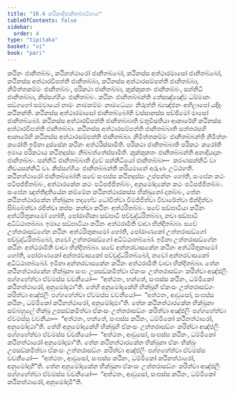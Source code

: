```yaml
---
title: "16.4 කථිනාදිජානිතබ්බවිභාග"
tableOfContents: false
sidebar:
  order: 4
type: "tipitaka"
basket: "vi"
book: "pari"
---
```



<DynamicBreadcrumb />

<Division number="412" book="pari">

<Paragraph number="1904" book="pari">
කථිනං ජානිතබ්බං, කථිනත්ථාරෝ ජානිතබ්බෝ, කථිනස්ස අත්ථාරමාසෝ ජානිතබ්බෝ, කථිනස්ස අත්ථාරවිපත්ති ජානිතබ්බා, කථිනස්ස අත්ථාරසම්පත්ති ජානිතබ්බා, නිමිත්තකම්මං ජානිතබ්බං, පරිකථා ජානිතබ්බා, කුක්කුකතං ජානිතබ්බං, සන්නිධි ජානිතබ්බා, නිස්සග්ගියං ජානිතබ්බං.
</Paragraph>

<Paragraph number="1905" book="pari">
<Emphasis>කථිනං ජානිතබ්බන්</Emphasis>ති තේසඤ්ඤේව ධම්මානං සඞ්ගහෝ සමවායෝ නාමං නාමකම්මං නාමධේය්‍යං නිරුත්ති බ්‍යඤ්ජනං අභිලාපෝ යදිදං කථිනන්ති.
</Paragraph>

<Paragraph number="1906" book="pari">
<Emphasis>කථිනස්ස අත්ථාරමාසෝ ජානිතබ්බෝ</Emphasis>ති වස්සානස්ස පච්ඡිමෝ මාසෝ ජානිතබ්බෝ.
</Paragraph>

<Paragraph number="1907" book="pari">
<Emphasis>කථිනස්ස අත්ථාරවිපත්ති ජානිතබ්බා</Emphasis>ති චතුවීසතියා ආකාරේහි කථිනස්ස අත්ථාරවිපත්ති ජානිතබ්බා.
</Paragraph>

<Paragraph number="1908" book="pari">
<Emphasis>කථිනස්ස අත්ථාරසම්පත්ති ජානිතබ්බා</Emphasis>ති සත්තරසහි ආකාරේහි කථිනස්ස අත්ථාරසම්පත්ති ජානිතබ්බා.
</Paragraph>

<Paragraph number="1909" book="pari">
<Emphasis>නිමිත්තකම්මං ජානිතබ්බන්</Emphasis>ති නිමිත්තං කරෝති ඉමිනා දුස්සේන කථිනං අත්ථරිස්සාමීති.
</Paragraph>

<Paragraph number="1910" book="pari">
<Emphasis>පරිකථා ජානිතබ්බා</Emphasis>ති පරිකථං කරෝති ඉමාය පරිකථාය කථිනදුස්සං නිබ්බත්තේස්සාමීති.
</Paragraph>

<Paragraph number="1911" book="pari">
<Emphasis>කුක්කුකතං ජානිතබ්බන්</Emphasis>ති අනාදියදානං ජානිතබ්බං.
</Paragraph>

<Paragraph number="1912" book="pari">
<Emphasis>සන්නිධි ජානිතබ්බා</Emphasis>ති ද්වේ සන්නිධියෝ ජානිතබ්බා—  කරණසන්නිධි වා නිචයසන්නිධි වා.
</Paragraph>

<Paragraph number="1913" book="pari">
<Emphasis>නිස්සග්ගියං ජානිතබ්බන්</Emphasis>ති කරියමානේ අරුණං උට්ඨහති.
</Paragraph>

<Paragraph number="1914" book="pari">
<Emphasis>කථිනත්ථාරෝ ජානිතබ්බෝ</Emphasis>ති සචේ සංඝස්ස කථිනදුස්සං උප්පන්නං හෝති, සංඝේන කථං පටිපජ්ජිතබ්බං, අත්ථාරකේන කථං පටිපජ්ජිතබ්බං, අනුමෝදකේන කථං පටිපජ්ජිතබ්බං.
</Paragraph>

</Division>
<Division number="413" book="pari">

<Paragraph number="1915" book="pari">
සංඝේන ඤත්තිදුතියේන කම්මේන කථිනත්ථාරකස්ස භික්ඛුනෝ දාතබ්බං, තේන කථිනත්ථාරකේන භික්ඛුනා තදහේව ධෝවිත්වා විමජ්ජිත්වා විචාරේත්වා ඡින්දිත්වා සිබ්බේත්වා රජිත්වා කප්පං කත්වා කථිනං අත්ථරිතබ්බං. සචේ සඞ්ඝාටියා කථිනං අත්ථරිතුකාමෝ හෝති, පෝරාණිකා සඞ්ඝාටි පච්චුද්ධරිතබ්බා, නවා සඞ්ඝාටි අධිට්ඨාතබ්බා. ඉමාය සඞ්ඝාටියා කථිනං අත්ථරාමීති වාචා භින්දිතබ්බා. සචේ උත්තරාසඞ්ගේන කථිනං අත්ථරිතුකාමෝ හෝති, පෝරාණකෝ උත්තරාසඞ්ගෝ පච්චුද්ධරිතබ්බෝ, නවෝ උත්තරාසඞ්ගෝ අධිට්ඨාතබ්බෝ. ඉමිනා උත්තරාසඞ්ගේන කථිනං අත්ථරාමීති වාචා භින්දිතබ්බා. සචේ අන්තරවාසකේන කථිනං අත්ථරිතුකාමෝ හෝති, පෝරාණකෝ අන්තරවාසකෝ පච්චුද්ධරිතබ්බෝ, නවෝ අන්තරවාසකෝ අධිට්ඨාතබ්බෝ. ඉමිනා අන්තරවාසකේන කථිනං අත්ථරාමීති වාචා භින්දිතබ්බා. තේන කථිනත්ථාරකේන භික්ඛුනා සංඝං උපසඞ්කමිත්වා ඒකංසං උත්තරාසඞ්ගං කරිත්වා අඤ්ජලිං පග්ගහේත්වා ඒවමස්ස වචනීයෝ—  “අත්ථතං, භන්තේ, සංඝස්ස කථිනං, ධම්මිකෝ කථිනත්ථාරෝ, අනුමෝදථා”ති. තේහි අනුමෝදකේහි භික්ඛූහි ඒකංසං උත්තරාසඞ්ගං කරිත්වා අඤ්ජලිං පග්ගහේත්වා ඒවමස්ස වචනීයෝ—  “අත්ථතං, ආවුසෝ, සංඝස්ස කථිනං, ධම්මිකෝ කථිනත්ථාරෝ, අනුමෝදාමා”ති. තේන කථිනත්ථාරකේන භික්ඛුනා සම්බහුලේ භික්ඛූ උපසඞ්කමිත්වා ඒකංසං උත්තරාසඞ්ගං කරිත්වා අඤ්ජලිං පග්ගහේත්වා ඒවමස්සු වචනීයා—  “අත්ථතං, භන්තේ, සංඝස්ස කථිනං, ධම්මිකෝ කථිනත්ථාරෝ, අනුමෝදථා”ති. තේහි අනුමෝදකේහි භික්ඛූහි ඒකංසං උත්තරාසඞ්ගං කරිත්වා අඤ්ජලිං පග්ගහේත්වා ඒවමස්ස වචනීයෝ—  “අත්ථතං, ආවුසෝ, සංඝස්ස කථිනං, ධම්මිකෝ කථිනත්ථාරෝ අනුමෝදාමා”ති. තේන කථිනත්ථාරකේන භික්ඛුනා ඒකං භික්ඛුං උපසඞ්කමිත්වා ඒකංසං උත්තරාසඞ්ගං කරිත්වා අඤ්ජලිං පග්ගහේත්වා ඒවමස්ස වචනීයෝ—  “අත්ථතං, ආවුසෝ, සංඝස්ස කථිනං, ධම්මිකෝ කථිනත්ථාරෝ, අනුමෝදාහී”ති. තේන අනුමෝදකේන භික්ඛුනා ඒකංසං උත්තරාසඞ්ගං කරිත්වා අඤ්ජලිං පග්ගහේත්වා ඒවමස්ස වචනීයෝ—  “අත්ථතං, ආවුසෝ, සංඝස්ස කථිනං, ධම්මිකෝ කථිනත්ථාරෝ, අනුමෝදාමී”ති.
</Paragraph>
</Division>